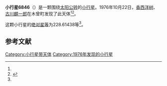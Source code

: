 {{Infobox planet
| bgcolour = #FFFFC0
| name = 6846 Kansazan
| symbol = 
| image = 
| caption = 
| discovery = yes
| discovery_ref = 
| discoverer = [[香西洋树|香西洋树]]、[[古川麒一郎|古川麒一郎]]
| discovery_site = [[木曾町|木曾町]] 
| discovered = 1976年10月22日
| designations = yes
| mp_name = 
| named_after = 
| alt_names = 1976 UG15/ 1976 WR / 1987 SJ4
| mp_category = [[主带小行星|主带小行星]]
| orbit_ref = <ref name="a">[http://ssd.jpl.nasa.gov/sbdb.cgi?sstr=6846 6846 Kansazan] {{Wayback|url=http://ssd.jpl.nasa.gov/sbdb.cgi?sstr=6846 |date=20140822174438 }}，小行星數據庫瀏覽器（JPL Small-Body Database Browser）－[[美国国家航空航天局|美国国家航空航天局]]喷气推进实验室</ref>
| epoch = 2456400.5 (2013年4月18日更新)
| aphelion = {{convert|2.9180373|AU|km|3|abbr=on|lk=out}}
| perihelion = {{convert|1.8546895|AU|km|3|abbr=on}}
| semimajor = {{convert|2.3863634|AU|km|3|abbr=on}}
| eccentricity = 0.2227967
| period = 1346.490541 [[日|日]]<br />3.69[[儒略年|儒略年]]
| avg_speed = 
| inclination = 2.85617
| asc_node = 137.85089
| mean_anomaly = 
| arg_peri = 228.61438
| satellites = 
| physical_characteristics = yes
| dimensions = 
| mass = 
| density = 
| surface_grav = 
| escape_velocity = 
| sidereal_day = 
| axial_tilt = 
| pole_ecliptic_lat = 
| pole_ecliptic_lon = 
| albedo = 
| temperatures= 
| temp_name1 = 
| mean_temp_1 = 
| max_temp_1 = 
| temp_name2 = 
| max_temp_2 = 
| spectral_type = 
| abs_magnitude = 228.61438
}}

'''小行星6846'''（{{lang-en|6846 Kansazan}}）是一颗围绕[[太阳|太阳]][[公转|公转]]的[[小行星|小行星]]。1976年10月22日，[[香西洋树|香西洋树]]、[[古川麒一郎|古川麒一郎]]在木曾町发现了此天体<ref name="a" /><ref>{{cite news|title=小行星列表|url=http://cfa-www.harvard.edu/iau/lists/NumberedMPs.txt|accessdate=2013-07-08|newspaper=哈佛大学|archive-date=2008-05-17|archive-url=https://web.archive.org/web/20080517010638/http://cfa-www.harvard.edu/iau/lists/NumberedMPs.txt|dead-url=no}}</ref>。

这颗小行星的[[绝对星等|绝对星等]]为228.61438等<ref name="a" />。

==参考文献==
{{reflist}}
{{Minor Planet Number|[[小行星6845|小行星6845]]|[[小行星6847|小行星6847]]}}

{{小天体}}

[[Category:小行星带天体|Category:小行星带天体]]
[[Category:1976年发现的小行星|Category:1976年发现的小行星]]

{{asteroid-stub}}